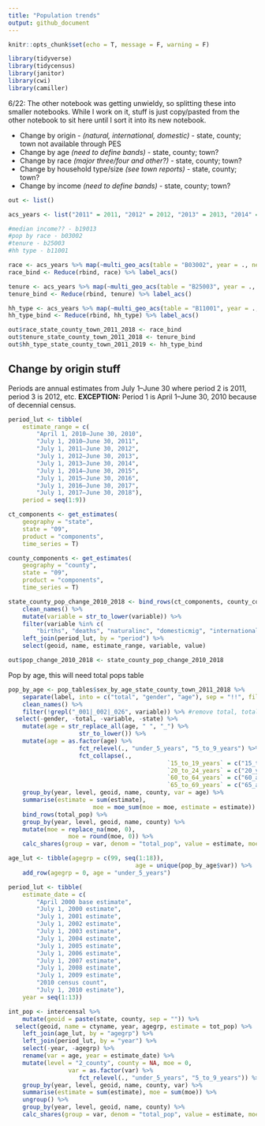 ```yaml
---
title: "Population trends"
output: github_document
---
```


```r
knitr::opts_chunk$set(echo = T, message = F, warning = F)
```

```r
library(tidyverse)
library(tidycensus)
library(janitor)
library(cwi)
library(camiller)
```

6/22: The other notebook was getting unwieldy, so splitting these into smaller notebooks. While I work on it, stuff is just copy/pasted from the other notebook to sit here until I sort it into its new notebook.

* Change by origin - *(natural, international, domestic)* - state, county; town not available through PES
* Change by age *(need to define bands)* - state, county; town?
* Change by race *(major three/four and other?)* - state, county; town?
* Change by household type/size *(see town reports)* - state, county; town?
* Change by income *(need to define bands)* - state, county; town?

```r
out <- list()

acs_years <- list("2011" = 2011, "2012" = 2012, "2013" = 2013, "2014" = 2014, "2015" = 2015, "2016" = 2016, "2017" = 2017, "2018" = 2018)

#median income?? - b19013
#pop by race - b03002
#tenure - b25003
#hh type - b11001

race <- acs_years %>% map(~multi_geo_acs(table = "B03002", year = ., new_england = F))
race_bind <- Reduce(rbind, race) %>% label_acs()

tenure <- acs_years %>% map(~multi_geo_acs(table = "B25003", year = ., new_england = F))
tenure_bind <- Reduce(rbind, tenure) %>% label_acs()

hh_type <- acs_years %>% map(~multi_geo_acs(table = "B11001", year = ., new_england = F))
hh_type_bind <- Reduce(rbind, hh_type) %>% label_acs()

out$race_state_county_town_2011_2018 <- race_bind
out$tenure_state_county_town_2011_2018 <- tenure_bind
out$hh_type_state_county_town_2011_2019 <- hh_type_bind
```



## Change by origin stuff
Periods are annual estimates from July 1–June 30 where period 2 is 2011, period 3 is 2012, etc. **EXCEPTION:** Period 1 is April 1–June 30, 2010 because of decennial census.
```r
period_lut <- tibble(
	estimate_range = c(
		"April 1, 2010–June 30, 2010",
		"July 1, 2010–June 30, 2011",
		"July 1, 2011–June 30, 2012",
		"July 1, 2012–June 30, 2013",
		"July 1, 2013–June 30, 2014",
		"July 1, 2014–June 30, 2015",
		"July 1, 2015–June 30, 2016",
		"July 1, 2016–June 30, 2017",
		"July 1, 2017–June 30, 2018"),
	period = seq(1:9))

ct_components <- get_estimates(
	geography = "state", 
	state = "09", 
	product = "components", 
	time_series = T)

county_components <- get_estimates(
	geography = "county", 
	state = "09", 
	product = "components", 
	time_series = T)

state_county_pop_change_2010_2018 <- bind_rows(ct_components, county_components) %>%
	clean_names() %>% 
	mutate(variable = str_to_lower(variable)) %>% 
	filter(variable %in% c(
		"births", "deaths", "naturalinc", "domesticmig", "internationalmig")) %>% 
	left_join(period_lut, by = "period") %>% 
	select(geoid, name, estimate_range, variable, value)

out$pop_change_2010_2018 <- state_county_pop_change_2010_2018
```

Pop by age, this will need total pops table
```r
pop_by_age <- pop_tables$sex_by_age_state_county_town_2011_2018 %>%
	separate(label, into = c("total", "gender", "age"), sep = "!!", fill = "right") %>% 
	clean_names() %>%
	filter(!grepl("_001|_002|_026", variable)) %>% #remove total, total male, total female
  select(-gender, -total, -variable, -state) %>% 
	mutate(age = str_replace_all(age, " ", "_") %>% 
				 	str_to_lower()) %>% 
	mutate(age = as.factor(age) %>% 
				 	fct_relevel(., "under_5_years", "5_to_9_years") %>% 
				 	fct_collapse(.,
				 							 `15_to_19_years` = c("15_to_17_years", "18_and_19_years"),
				 							 `20_to_24_years` = c("20_years", "21_years", "22_to_24_years"),
				 							 `60_to_64_years` = c("60_and_61_years", "62_to_64_years"),
				 							 `65_to_69_years` = c("65_and_66_years", "67_to_69_years"))) %>% 
	group_by(year, level, geoid, name, county, var = age) %>% 
	summarise(estimate = sum(estimate),
						moe = moe_sum(moe = moe, estimate = estimate)) %>% 
	bind_rows(total_pop) %>%
	group_by(year, level, geoid, name, county) %>% 
	mutate(moe = replace_na(moe, 0),
				 moe = round(moe, 0)) %>% 
	calc_shares(group = var, denom = "total_pop", value = estimate, moe = moe)

age_lut <- tibble(agegrp = c(99, seq(1:18)),
									age = unique(pop_by_age$var)) %>% 
	add_row(agegrp = 0, age = "under_5_years")

period_lut <- tibble(
	estimate_date = c(
		"April 2000 base estimate",
		"July 1, 2000 estimate",
		"July 1, 2001 estimate",
		"July 1, 2002 estimate",
		"July 1, 2003 estimate",
		"July 1, 2004 estimate",
		"July 1, 2005 estimate",
		"July 1, 2006 estimate",
		"July 1, 2007 estimate",
		"July 1, 2008 estimate",
		"July 1, 2009 estimate",
		"2010 census count",
		"July 1, 2010 estimate"),
	year = seq(1:13))
```

```r
int_pop <- intercensal %>% 
	mutate(geoid = paste(state, county, sep = "")) %>% 
  select(geoid, name = ctyname, year, agegrp, estimate = tot_pop) %>% 
	left_join(age_lut, by = "agegrp") %>% 
	left_join(period_lut, by = "year") %>% 
	select(-year, -agegrp) %>% 
	rename(var = age, year = estimate_date) %>% 
	mutate(level = "2_county", county = NA, moe = 0,
				 var = as.factor(var) %>% 
				 	fct_relevel(., "under_5_years", "5_to_9_years")) %>% 
	group_by(year, level, geoid, name, county, var) %>% 
	summarise(estimate = sum(estimate), moe = sum(moe)) %>% 
	ungroup() %>% 
	group_by(year, level, geoid, name, county) %>% 
	calc_shares(group = var, denom = "total_pop", value = estimate, moe = moe)
```